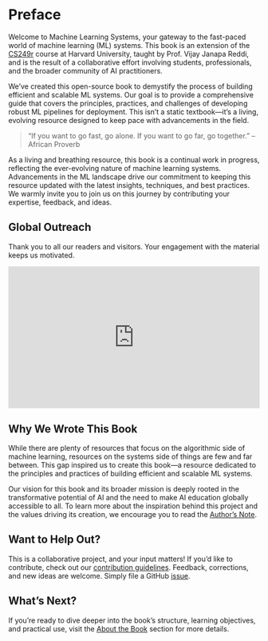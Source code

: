 # Preface {.unnumbered}

Welcome to Machine Learning Systems, your gateway to the fast-paced world of machine learning (ML) systems. This book is an extension of the [CS249r](https://sites.google.com/g.harvard.edu/cs249-tinyml-2023) course at Harvard University, taught by Prof. Vijay Janapa Reddi, and is the result of a collaborative effort involving students, professionals, and the broader community of AI practitioners.

We've created this open-source book to demystify the process of building efficient and scalable ML systems. Our goal is to provide a comprehensive guide that covers the principles, practices, and challenges of developing robust ML pipelines for deployment. This isn't a static textbook—it's a living, evolving resource designed to keep pace with advancements in the field.

> "If you want to go fast, go alone. If you want to go far, go together."
> -- African Proverb

As a living and breathing resource, this book is a continual work in progress, reflecting the ever-evolving nature of machine learning systems. Advancements in the ML landscape drive our commitment to keeping this resource updated with the latest insights, techniques, and best practices. We warmly invite you to join us on this journey by contributing your expertise, feedback, and ideas.

## Global Outreach {.unnumbered}

Thank you to all our readers and visitors. Your engagement with the material keeps us motivated.

::: {.content-visible when-format="html"}
```{=html}
<div style="position: relative; padding-top: 56.25%; /* Aspect Ratio 16:9 */">
  <iframe
    src="https://lookerstudio.google.com/embed/reporting/e7192975-a8a0-453d-b6fe-1580ac054dbf/page/0pNbE"
    frameborder="0"
    style="position: absolute; top: 0; left: 0; width: 100%; height: 100%; border:0;"
    allowfullscreen="allowfullscreen"
    sandbox="allow-storage-access-by-user-activation allow-scripts allow-same-origin allow-popups allow-popups-to-escape-sandbox">
  </iframe>
</div>
```
:::

## Why We Wrote This Book {.unnumbered}

While there are plenty of resources that focus on the algorithmic side of machine learning, resources on the systems side of things are few and far between. This gap inspired us to create this book—a resource dedicated to the principles and practices of building efficient and scalable ML systems.

Our vision for this book and its broader mission is deeply rooted in the transformative potential of AI and the need to make AI education globally accessible to all. To learn more about the inspiration behind this project and the values driving its creation, we encourage you to read the [Author's Note](contents/frontmatter/foreword.qmd).

## Want to Help Out? {.unnumbered}

This is a collaborative project, and your input matters! If you'd like to contribute, check out our [contribution guidelines](https://github.com/harvard-edge/cs249r_book/blob/dev/docs/contribute.md). Feedback, corrections, and new ideas are welcome. Simply file a GitHub [issue](https://github.com/harvard-edge/cs249r_book/issues).

## What's Next? {.unnumbered}

If you're ready to dive deeper into the book's structure, learning objectives, and practical use, visit the [About the Book](contents/frontmatter/about/about.qmd#about-the-book-unnumbered) section for more details.

::: {.content-visible when-format="pdf"}
```{=latex}

\part*{Frontmatter}

```
:::

::: {.content-visible when-format="pdf"}
```{=latex}

\part{Systems Foundations}

```
:::